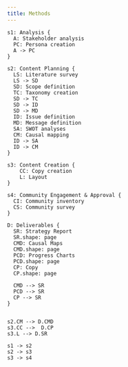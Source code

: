```yaml
---
title: Methods
---
```


```d2
s1: Analysis {
  A: Stakeholder analysis
  PC: Persona creation
  A -> PC
}

s2: Content Planning {
  LS: Literature survey
  LS -> SD
  SD: Scope definition
  TC: Taxonomy creation
  SD -> TC
  SD -> ID
  SD -> MD
  ID: Issue definition
  MD: Message definition
  SA: SWOT analyses
  CM: Causal mapping
  ID -> SA
  ID -> CM
}

s3: Content Creation {
    CC: Copy creation
    L: Layout
}

s4: Community Engagement & Approval {
  CI: Community inventory
  CS: Community survey
}

D: Deliverables {
  SR: Strategy Report
  SR.shape: page
  CMD: Causal Maps
  CMD.shape: page
  PCD: Progress Charts
  PCD.shape: page
  CP: Copy
  CP.shape: page

  CMD --> SR
  PCD --> SR
  CP --> SR
}


s2.CM --> D.CMD
s3.CC -->  D.CP
s3.L --> D.SR

s1 -> s2
s2 -> s3
s3 -> s4

```
